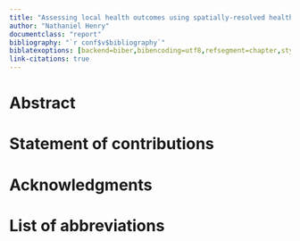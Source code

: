 ```yaml
---
title: "Assessing local health outcomes using spatially-resolved health surveillance data"
author: "Nathaniel Henry"
documentclass: "report"
bibliography: "`r conf$v$bibliography`"
biblatexoptions: [backend=biber,bibencoding=utf8,refsegment=chapter,style=nature,giveninits=true,doi=false,url=true,isbn=false,clearlang=true,defernumbers=true]
link-citations: true
---
```


\pagenumbering{roman}


# Abstract {-}

\begin{spacing}{1.15}

Complete and accurate health information systems are necessary inputs for effective health policy. Although many countries maintain civil registration and infectious disease surveillance systems, variation in data completeness often impedes analysis of aggregated health records at the spatial level where policymaking occurs, discouraging greater investment in these systems.

This thesis aims to integrate health information systems into local health decision-making using spatial modelling approaches. In four case studies, I introduce a class of spatial statistical models based on incomplete vital and health surveillance records that offer insights into the health of a country that would be impossible to derive from other sources.

I demonstrate how CRVS can be synthesised with supplementary spatial data sources to estimate both neonatal mortality and CRVS completeness by municipality across Mexico. This spatial modelling strategy can be applied to a wide array of health outcomes, including infectious diseases. I demonstrate how an analogous model can combine data from a tuberculosis (TB) prevalence survey and TB case notifications to estimate TB prevalence across Uganda.

Complete registration of births and deaths ensures that all citizens receive the same legal and health protections. I take a holistic approach to analyse the India's three health surveillance systems in relation to the Indian National Health Plan’s child survival goals.

The COVID-19 pandemic has highlighted gaps in health surveillance capacity worldwide, including in high-income countries. In Italy, I develop a small-area excess mortality model to estimate the number of misdiagnosed COVID-19 deaths during the first six months of the pandemic. This analysis reveals important information about the mortality dynamics of the pandemic across the sub-populations of Italy.

The results and conclusions of these case studies are discussed with recommendations for how these findings influence our understanding of health information systems and implications for greater integration between health surveillance data and policy.

\end{spacing}


# Statement of contributions {-}

\begin{spacing}{1.15}

My supervisors, Catrin Moore, Pete Gething, and Simon Hay, provided methodological and scientific guidance throughout all stages of this work. Additional contributors for each chapter are listed below.

For Chapter Two, the Mexican National Institute for Geography and Statistics (INEGI) provided data on births and neonatal deaths by municipality. I developed the research question, extracted all data, and developed the underlying statistical model. Bernardo Hernandez provided guidance on factors influencing birth and death registration completeness across Mexico. Michael Chipeta provided guidance for the tuning and validation of the statistical model.

For Chapter Three, data was provided by the Uganda National Tuberculosis and Leprosy Control Programme (NTLP). Tim Lucas, Ewan Cameron, and Dan Weiss provided feedback on early iterations of the joint statistical model. Jennifer Ross at the University of Washington provided guidance on tuberculosis burden estimation methods. Michael Chipeta reviewed this chapter and provided guidance for the sensitivity analyses presented in Appendix B.

The research questions addressed in Chapter Four emerged from a study led by Rakhi Dandona at the Public Health Foundation of India (PHFI), for which I developed the spatial modelling approach: Dandona, R., Kumar, G. A., Henry, N., \textit{et al.} (2020). Subnational mapping of under-5 and neonatal mortality trends in India: the Global Burden of Disease Study 2000–17. \textit{The Lancet}, 395(10237), 1640–1658. I developed the research questions and analysis strategy for Chapter Four in conversation with Catrin Moore and Simon Hay. For the analysis in this chapter, I extended code that was developed by the Local Burden of Disease team at the Institute for Health Metrics and Evaluation (IHME) with assistance from Michael Collison. Stefanie Watson at IHME extracted survey data that was used in this work. Lalit Dandona at PHFI provided guidance on the relationship between health data and policy in India. I produced the model estimates, projections, all figures, and comparisons between data sources presented in this chapter.

For Chapter Five, data was provided by the Italian National Institute of Statistics (Istat). Michael Chipeta, Ahmed Elagali, and Michele Nguyen provided guidance for the tuning and validation of the excess mortality statistical model. The work for Chapter Five is currently under review as: Henry, N. \textit{et al.} Variation in COVID-19 excess mortality by age, sex, and province within Italy [submitted to \textit{Scientific Reports}, June 2020]. I would like to thank all co-authors for their contributions to the manuscript and can confirm that the work produced in this thesis is my own. Other paper contributions alongside this thesis are detailed in Appendix E.

\end{spacing}


# Acknowledgments {-}

\begin{spacing}{1.15}

Every thesis is the culmination of a journey---mine was marked by detours, late nights, unexpected joys, and the greatest health crisis in a century. I am extremely grateful to Simon Hay for showing me the potential and the purpose of disease mapping. Thank you also to Pete Gething, who helped me refine a passion for seemingly intractable data into a concrete research project. To Catrin Moore, who offered me her unwavering support through the hardest days of my thesis: thank you for guiding the way.

I would also like to thank the many colleagues who have generously shared their time and knowledge with me. I have been enormously lucky to work with and learn from members of the Malaria Atlas Project, the Oxford AMR group, and the Local Burden of Disease team over the past three years. A special thanks to Michael Chipeta, who went above and beyond to help me grow as a spatial statistician and researcher. I am also enormously grateful to have worked with Jennifer Ross, whose deep knowledge of and passion for TB research continues to inspire me.

I am hugely appreciative of my office mates and friends who have been by my side, first in person and then in spirit, throughout my graduate studies. To my VR and U5M teams, thank you for being the salt of the earth; to my Torch Club friends, thank you for adding spice to life.

None of this would have been possible without the love and support of my family. Mom and Dad, thank you for always believing in my adventures. Lizzie, thank you for always keeping it real.

Finally, I dedicate this thesis to my fiancee Ellen. Four years ago, at a pivotal moment, she asked me what I wanted to work towards for the rest of my life---this is the start of my answer. Thank you for everything since and for everything to come.


\setcounter{tocdepth}{3}
\tableofcontents
\addcontentsline{toc}{chapter}{Table of contents}

\listoffigures
\addcontentsline{toc}{chapter}{List of figures}


\listoftables
\addcontentsline{toc}{chapter}{List of tables}
\end{spacing}


# List of abbreviations {-}

\begin{acronym}
  \acro{AHS}{Annual Health Surveys, India}
  \acro{AIS}{AIDS Indicator Surveys}
  \acro{ART}{Antiretroviral therapy}
  \acro{BH}{Birth history}
  \acro{CAR}{Conditional autoregressive}
  \acro{CRS}{Civil Registration System, India}
  \acro{CRVS}{Civil registration and vital statistics}
  \acro{DHS}{Demographic and Health Surveys}
  \acro{DLHS}{District Level Household Surveys, India}
  \acro{DPT3}{Diptheria, tetanus toxoid, and pertussis vaccine}
  \acro{EuroMOMO}{European Mortality Monitoring Activity}
  \acro{GLM}{Generalised linear modelling}
  \acro{HAQ}{Health Access and Quality Index}
  \acro{HDI}{Human Development Index}
  \acro{IHME}{Institute for Health Metrics and Evaluation}
  \acro{IID}{Independently and identically distributed}
  \acro{IMR}{Infant mortality rate}
  \acro{INEGI}{National Institute for Geography and Statistics, Mexico}
  \acro{INLA}{Integrated Nested Laplace Approximation}
  \acro{IQR}{Inter-quartile range}
  \acro{Istat}{Italian National Institute of Statistics}
  \acro{KEMRI}{Kenya Medical Research Institute}
  \acro{LMICs}{Low- and middle-income countries}
  \acro{MAP}{Malaria Atlas Project}
  \acro{MICS}{Multiple Indicator Cluster Surveys}
  \acro{MIS}{Malaria Indicator Surveys}
  \acro{NFHS}{National Family Health Surveys, India}
  \acro{NHP}{National Health Policy, India}
  \acro{NMR}{Neonatal mortality rate}
  \acro{NTLP}{National Tuberculosis and Leprosy Programme, Uganda}
  \acro{SCORE}{Survey, Count, Optimise, Review, Enable}
  \acro{SMR}{Standardised mortality ratio}
  \acro{SRS}{Sample Registration System, India}
  \acro{TB}{Tuberculosis}
  \acro{U5MR}{Under-5 mortality rate}
  \acro{UI}{Uncertainty Interval}
  \acro{UN}{United Nations}
  \acro{UN IGME}{United Nations Inter-agency Group on Mortality Estimation}
  \acro{UNICEF}{United Nations Children's Fund}
  \acro{USAID}{United States Agency for International Development}
  \acro{WHO}{World Health Organization}
\end{acronym}
